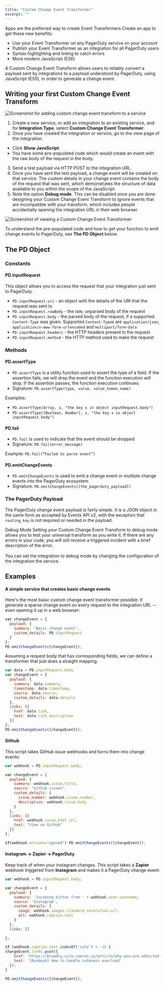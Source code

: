 ```yaml
---
title: "Custom Change Event Transformer"
excerpt: ""
---
```




<Alert variant="warning">
  <Alert.Heading>Apps are the preferred way to create Event Transformers</Alert.Heading>
  <Link to="/docs/app-integration-development/events-integration/#add-an-event-transformer">Create an app to get these new benefits:</Link>

  * Use your Event Transformer on any PagerDuty service on your account
  * Publish your Event Transformer as an integration for all PagerDuty users
  * Syntax highlighting and linting to catch errors
  * More modern JavaScript (ES6)

</Alert>

A Custom Change Event Transform allows users to reliably convert a payload sent by integrations to a payload understood by PagerDuty, using JavaScript (ES5), in order to generate a change event.

## Writing your first Custom Change Event Transform

![Screenshot for adding custom change event transform to a service](add-custom-change-event-integration-page.png)

1. Create a new service, or add an integration to an existing service, and for **Integration Type**, select **Custom Change Event Transformer**.
2. Once you have created the integration or service, go to the view page of the integration.
  * Click **Show JavaScript**.
  * You have some pre-populated code which would create an event with the raw body of the request in the body.
3. Send a test payload via HTTP POST to the integration URL.
4. Once you have sent the test payload, a change event will be created on that service. The custom details in your change event contains the body of the request that was sent, which demonstrates the structure of data available to you within the scope of the JavaScript.
5. Note the option **Debug mode**. This can be disabled once you are done designing your Custom Change Event Transform to ignore events that are incompatible with your transform, which includes people accidentally opening the integration URL in their web browser.

![Screenshot of viewing a Custom Change Event Transformer](change-event-et-view-page.png)

To understand the pre-populated code and how to get your function to emit change events to PagerDuty, see **The PD Object** below.

## The PD Object

### Constants
#### PD.inputRequest

This object allows you to access the request that your integration just sent to PagerDuty.

  * `PD.inputRequest.uri` - an object with the details of the URI that the request was sent to
  * `PD.inputRequest.rawBody` - the raw, unparsed body of the request
  * `PD.inputRequest.body` - the parsed body of the request, if a supported `Content-Type` was given. Supported `Content-Type`s are `application/json`, `application/x-www-form-urlencoded` and `multipart/form-data`
  * `PD.inputRequest.headers` - the HTTP headers present in the request
  * `PD.inputRequest.method` - the HTTP method used to make the request

### Methods
#### PD.assertType
  * `PD.assertType` is a utility function used to assert the type of a field. If the assertion fails, we will drop the event and the function execution will stop. If the assertion passes, the function execution continues.
  * Signature: `PD.assertType(type, value, value_human_name)`

Examples:
  * `PD.assertType(Array, x, "the key x in object inputRequest.body")`
  * `PD.assertType([Boolean, Number], x, "the key x in object inputRequest.body")`

#### PD.fail
  * `PD.fail` is used to indicate that the event should be dropped
  * Signature: `PD.fail(error_message)`

Example: `PD.fail(“Failed to parse event”)`

#### PD.emitChangeEvents
  * `PD.emitChangeEvents` is used to emit a change event or multiple change events into the PagerDuty ecosystem
  * Signature: `PD.emitChangeEvents([the_pagerduty_payload])`


### The PagerDuty Payload
The PagerDuty change event payload is fairly simple. It is a JSON object in the same form as <Link to="/docs/events-api-v2/send-change-events">accepted by Events API v2</Link>, with the exception that `routing_key` is not required or needed in the payload.


<Alert variant="info">
  <Alert.Heading>Debug Mode</Alert.Heading>
  Setting your Custom Change Event Transform to debug mode allows you to test your universal transform as you write it. If there are any errors in your code, you will still receive a triggered incident with a brief description of the error.<br/><br/>You can set the integration to debug mode by changing the configuration of the integration the service.
</Alert>

## Examples

#### A simple service that creates basic change events

Here's the most basic custom change event transformer possible. It generate a sparse change event on every request to the integration URL -- even opening it up in a web browser:

```javascript
var changeEvent = {
  payload: {
    summary: 'Basic change event',
    custom_details: PD.inputRequest
  }
};
PD.emitChangeEvents([changeEvent]);
```

Assuming a request body that has corresponding fields, we can define a transformer that just does a straight mapping.

```javascript
var data = PD.inputRequest.body
var changeEvent = {
  payload: {
    summary: data.summary,
    timestamp: data.timestamp,
    source: data.source,
    custom_details: data.details
  },
  links: [{
    href: data.link,
    text: data.link_description
  }]
};
PD.emitChangeEvents([changeEvent]);
```


#### Github

This script takes GitHub issue webhooks and turns them into change events:

```javascript
var webhook = PD.inputRequest.body;

var changeEvent = {
  payload: {
    summary: webhook.issue.title,
    source: "Github issues",
    custom_details: {
      issue_number: webhook.issue.number,
      description: webhook.issue.body
    }
  },
  links: [{
    href: webhook.issue.html_url,
    text: "View on Github"
  }]
};

if(webhook.action=="opened") PD.emitChangeEvents([changeEvent]);
```



#### Instagram → Zapier → PagerDuty

Keep track of when your instagram changes. This script takes a **Zapier** webhook triggered from **Instagram** and makes it a PagerDuty change event:

```javascript
var webhook = PD.inputRequest.body;

var changeEvent = {
  payload: {
    summary: 'Incoming kitten from ' + webhook.user.username,
    source: 'Instagram',
    custom_details: {
      image: webhook.images.standard_resolution.url,
      alt: webhook.caption.text
    }
  },
  links: []
 
};

if (webhook.caption.text.indexOf('cute') > -1) {
changeEvent.links.push({
    href: 'https://broadly.vice.com/en_us/article/why-you-are-addicted-to-cute-baby-animals',
    text: '[Runbook] How to handle cuteness overload'
  });
}

PD.emitChangeEvents([changeEvent]);
```
